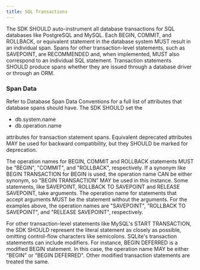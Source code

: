 ```yaml
---
title: SQL Transactions
---
```


The SDK SHOULD auto-instrument all database transactions for SQL databases like PostgreSQL and MySQL.
Each BEGIN, COMMIT, and ROLLBACK, or equivalent statement in the database system MUST result in an individual span.
Spans for other transaction-level statements, such as SAVEPOINT, are RECOMMENDED and, when implemented, MUST also correspond to an individual SQL statement.
Transaction statements SHOULD produce spans whether they are issued through a database driver or through an ORM.

### Span Data

Refer to <Link to="https://getsentry.github.io/sentry-conventions/generated/attributes/db.html">Database Span Data Conventions</Link> for a full list of attributes that database spans should have.
The SDK SHOULD set the

- db.system.name
- db.operation.name

attributes for transaction statement spans.
Equivalent deprecated attributes MAY be used for backward compatibility, but they SHOULD be marked for deprecation.

The operation names for BEGIN, COMMIT and ROLLBACK statements MUST be "BEGIN", "COMMIT", and "ROLLBACK", respectively.
If a synonym like BEGIN TRANSACTION for BEGIN is used, the operation name CAN be either synonym, so "BEGIN TRANSACTION" MAY be used in this instance.
Some statements, like SAVEPOINT, ROLLBACK TO SAVEPOINT and RELEASE SAVEPOINT, take arguments.
The operation name for statements that accept arguments MUST be the statement without the arguments. For the examples above, the operation names are "SAVEPOINT", "ROLLBACK TO SAVEPOINT", and "RELEASE SAVEPOINT", respectively.

For other transaction-level statements like MySQL's START TRANSACTION, the SDK SHOULD represent the literal statement as closely as possible, omitting control-flow characters like semicolons.
SQLite's transaction statements can include modifiers. For instance, BEGIN DEFERRED is a modified BEGIN statement. In this case, the operation name MAY be either "BEGIN" or "BEGIN DEFERRED".
Other modified transaction statements are treated the same.
